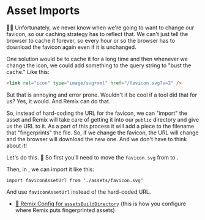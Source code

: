 # Asset Imports

👨‍💼 Unfortunately, we never know when we're going to want to change our favicon,
so our caching strategy has to reflect that. We can't just tell the browser to
cache it forever, so every hour or so the browser has to download the favicon
again even if it is unchanged.

One solution would be to cache it for a long time and then whenever we change
the icon, we could add something to the query string to "bust the cache." Like
this:

```html
<link rel="icon" type="image/svg+xml" href="/favicon.svg?v=2" />
```

But that is annoying and error prone. Wouldn't it be cool if a tool did that for
us? Yes, it would. And Remix can do that.

So, instead of hard-coding the URL for the favicon, we can "import" the asset
and Remix will take care of getting it into our `public` directory and give us
the URL to it. As a part of this process it will add a piece to the filename
that "fingerprints" the file. So, if we change the favicon, the URL will change
and the browser will download the new one. And we don't have to think about it!

Let's do this. 🐨 So first you'll need to move the `favicon.svg`
from <InlineFile file="public/favicon.svg" /> to <InlineFile file="app/assets/favicon.svg" />.

Then, in <InlineFile file="app/root.tsx" />, we can import it like this:

```tsx
import faviconAssetUrl from './assets/favicon.svg'
```

And use `faviconAssetUrl` instead of the hard-coded URL.

- [📜 Remix Config for `assetsBuildDirectory`](https://remix.run/docs/en/main/file-conventions/remix-config#assetsbuilddirectory) (this is how you configure where Remix puts fingerprinted assets)
